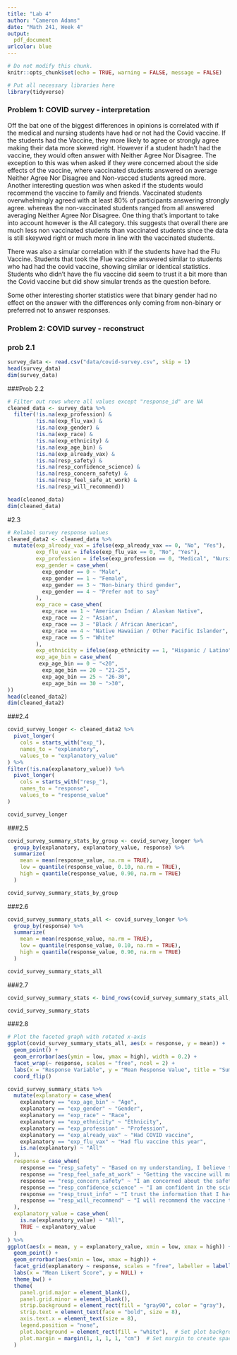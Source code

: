 ```yaml
---
title: "Lab 4"
author: "Cameron Adams"
date: "Math 241, Week 4"
output:
  pdf_document
urlcolor: blue
---
```

```r
# Do not modify this chunk.
knitr::opts_chunk$set(echo = TRUE, warning = FALSE, message = FALSE)
```

```r
# Put all necessary libraries here
library(tidyverse)
```

### Problem 1: COVID survey - interpretation

Off the bat one of the biggest differences in opinions is correlated with if the
medical and nursing students have had or not had the Covid vaccine. If the students had the Vaccine, they more likely to agree or strongly agree making their data more skewed right. However if a student hadn't had the vaccine, they would often answer with Neither Agree Nor Disagree. The exception to this was when asked if they were concerned about the side effects of the vaccine, where vaccinated students answered on average Neither Agree Nor Disagree and Non-vacced students agreed more. Another interesting question was when asked if the students would recommend the vaccine to family and friends. Vaccinated students overwhelmingly agreed with at least 80% of participants answering strongly agree. whereas the non-vaccinated students ranged from all answered averaging Neither Agree Nor Disagree. One thing that's important to take into account however is the All category. this suggests that overall there are much less non vaccinated students than vaccinated students since the data is still skeywed right or much more in line with the vaccinated students.

There was also a simular correlation with if the students have had the Flu Vaccine. Students that took the Flue vaccine answered similar to students who had had the covid vaccine, showing similar or identical statistics. Students who didn't have the flu vaccine did seem to trust it a bit more than the Covid vaccine but did show simular trends as the question before.  

Some other interesting shorter statistics were that binary gender had no effect on the answer with the differences only coming from non-binary or preferred not to answer responses. 




### Problem 2: COVID survey - reconstruct


### prob 2.1
```r
survey_data <- read.csv("data/covid-survey.csv", skip = 1)
head(survey_data)
dim(survey_data)

```
###Prob 2.2

```r
# Filter out rows where all values except "response_id" are NA
cleaned_data <- survey_data %>%
  filter(!is.na(exp_profession) &
         !is.na(exp_flu_vax) &
         !is.na(exp_gender) &
         !is.na(exp_race) &
         !is.na(exp_ethnicity) &
         !is.na(exp_age_bin) &
         !is.na(exp_already_vax) &
         !is.na(resp_safety) &
         !is.na(resp_confidence_science) &
         !is.na(resp_concern_safety) &
         !is.na(resp_feel_safe_at_work) &
         !is.na(resp_will_recommend))

head(cleaned_data)
dim(cleaned_data)
```

#2.3

```r

# Relabel survey response values
cleaned_data2 <- cleaned_data %>%
  mutate(exp_already_vax = ifelse(exp_already_vax == 0, "No", "Yes"),
         exp_flu_vax = ifelse(exp_flu_vax == 0, "No", "Yes"),
         exp_profession = ifelse(exp_profession == 0, "Medical", "Nursing"),
         exp_gender = case_when(
           exp_gender == 0 ~ "Male",
           exp_gender == 1 ~ "Female",
           exp_gender == 3 ~ "Non-binary third gender",
           exp_gender == 4 ~ "Prefer not to say"
         ),
         exp_race = case_when(
           exp_race == 1 ~ "American Indian / Alaskan Native",
           exp_race == 2 ~ "Asian",
           exp_race == 3 ~ "Black / African American",
           exp_race == 4 ~ "Native Hawaiian / Other Pacific Islander",
           exp_race == 5 ~ "White"
         ),
         exp_ethnicity = ifelse(exp_ethnicity == 1, "Hispanic / Latino", "Non-Hispanic/Non-Latino"),
         exp_age_bin = case_when(
          exp_age_bin == 0 ~ "<20",
           exp_age_bin == 20 ~ "21-25",
           exp_age_bin == 25 ~ "26-30",
           exp_age_bin == 30 ~ ">30",
))
head(cleaned_data2)
dim(cleaned_data2)

```

###2.4

```r
covid_survey_longer <- cleaned_data2 %>% 
  pivot_longer(
    cols = starts_with("exp_"),
    names_to = "explanatory",
    values_to = "explanatory_value"
) %>% 
filter(!is.na(explanatory_value)) %>%
  pivot_longer(
    cols = starts_with("resp_"), 
    names_to = "response", 
    values_to = "response_value"
)

covid_survey_longer
```

###2.5

```r

covid_survey_summary_stats_by_group <- covid_survey_longer %>%
  group_by(explanatory, explanatory_value, response) %>%
  summarize(
    mean = mean(response_value, na.rm = TRUE),
    low = quantile(response_value, 0.10, na.rm = TRUE),
    high = quantile(response_value, 0.90, na.rm = TRUE)
  )

covid_survey_summary_stats_by_group

```
###2.6

```r
covid_survey_summary_stats_all <- covid_survey_longer %>%
  group_by(response) %>%
  summarize(
    mean = mean(response_value, na.rm = TRUE),
    low = quantile(response_value, 0.10, na.rm = TRUE),
    high = quantile(response_value, 0.90, na.rm = TRUE)
  )

covid_survey_summary_stats_all

```


###2.7

```r
covid_survey_summary_stats <- bind_rows(covid_survey_summary_stats_all, covid_survey_summary_stats_by_group)

covid_survey_summary_stats

```

###2.8


```r
# Plot the faceted graph with rotated x-axis
ggplot(covid_survey_summary_stats_all, aes(x = response, y = mean)) +
  geom_point() +
  geom_errorbar(aes(ymin = low, ymax = high), width = 0.2) +
  facet_wrap(~ response, scales = "free", ncol = 2) +
  labs(x = "Response Variable", y = "Mean Response Value", title = "Summary Statistics by Response Variable") +
  coord_flip()

```
```r

covid_survey_summary_stats %>%
  mutate(explanatory = case_when(
    explanatory == "exp_age_bin" ~ "Age",
    explanatory == "exp_gender" ~ "Gender",
    explanatory == "exp_race" ~ "Race",
    explanatory == "exp_ethnicity" ~ "Ethnicity",
    explanatory == "exp_profession" ~ "Profession",
    explanatory == "exp_already_vax" ~ "Had COVID vaccine",
    explanatory == "exp_flu_vax" ~ "Had flu vaccine this year",
    is.na(explanatory) ~ "All"
  ), 
  response = case_when(
    response == "resp_safety" ~ "Based on my understanding, I believe the vaccine is safe",
    response == "resp_feel_safe_at_work" ~ "Getting the vaccine will make me feel safer at work",
    response == "resp_concern_safety" ~ "I am concerned about the safety and side effects of the vaccine",
    response == "resp_confidence_science" ~ "I am confident in the scientific vetting process for the new COVID vaccines",
    response == "resp_trust_info" ~ "I trust the information that I have received about the vaccines",
    response == "resp_will_recommend" ~ "I will recommend the vaccine to family, friends, and community members"
  ), 
  explanatory_value = case_when(
    is.na(explanatory_value) ~ "All",
    TRUE ~ explanatory_value
  )
) %>%
ggplot(aes(x = mean, y = explanatory_value, xmin = low, xmax = high)) +
  geom_point() +
  geom_errorbar(aes(xmin = low, xmax = high)) +
  facet_grid(explanatory ~ response, scales = "free", labeller = labeller(explanatory = label_wrap_gen(15), response = label_wrap_gen(12))) +
  labs(x = "Mean Likert Score", y = NULL) +
  theme_bw() +
  theme(
    panel.grid.major = element_blank(),
    panel.grid.minor = element_blank(),
    strip.background = element_rect(fill = "gray90", color = "gray"),
    strip.text = element_text(face = "bold", size = 8),
    axis.text.x = element_text(size = 8),
    legend.position = "none",
    plot.background = element_rect(fill = "white"),  # Set plot background to white
    plot.margin = margin(1, 1, 1, 1, "cm")  # Set margin to create space around the plot
  )

```

